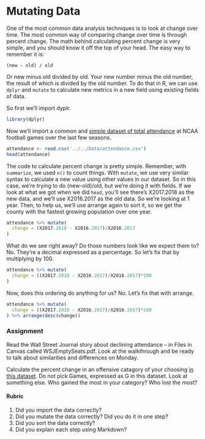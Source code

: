 # Mutating Data

One of the most common data analysis techniques is to look at change over time. The most common way of comparing change over time is through percent change. The math behind calculating percent change is very simple, and you should know it off the top of your head. The easy way to remember it is:

`(new - old) / old` 

Or new minus old divided by old. Your new number minus the old number, the result of which is divided by the old number. To do that in R, we can use `dplyr` and `mutate` to calculate new metrics in a new field using existing fields of data. 

So first we'll import dyplr.

```r
library(dplyr)
```

Now we'll import a common and [simple dataset of total attendance](https://www.dropbox.com/s/m52dkdon3zs3ssq/attendance.csv?dl=0) at NCAA football games over the last few seasons. 

```r
attendance <- read.csv('../../Data/attendance.csv')
head(attendance)
```
The code to calculate percent change is pretty simple. Remember, with `summarize`, we used `n()` to count things. With `mutate`, we use very similar syntax to calculate a new value using other values in our dataset. So in this case, we're trying to do (new-old)/old, but we're doing it with fields. If we look at what we got when we did `head`, you'll see there's X2017.2018 as the new data, and we'll use X2016.2017 as the old data. So we're looking at 1 year. Then, to help us, we'll use arrange again to sort it, so we get the county with the fastest growing population over one year. 

```r
attendance %>% mutate(
  change = (X2017.2018 - X2016.2017)/X2016.2017
) 
```
What do we see right away? Do those numbers look like we expect them to? No. They're a decimal expressed as a percentage. So let's fix that by multiplying by 100. 

```r
attendance %>% mutate(
  change = ((X2017.2018 - X2016.2017)/X2016.2017)*100
) 
```
Now, does this ordering do anything for us? No. Let's fix that with arrange. 

```r
attendance %>% mutate(
  change = ((X2017.2018 - X2016.2017)/X2016.2017)*100
) %>% arrange(desc(change))
```

### Assignment

Read the Wall Street Journal story about declining attendance -- in Files in Canvas called WSJEmptySeats.pdf. Look at the walkthrough and be ready to talk about similarities and differences on Monday. 

Calculate the percent change in an offensive catagory of your choosing [in this dataset](https://www.dropbox.com/s/wu1czwkfib8gs1v/ncaaoffense.csv?dl=0). Do not pick Games, expressed as G in this dataset. Look at something else. Who gained the most in your category? Who lost the most?

#### Rubric

1. Did you import the data correctly?
2. Did you mutate the data correctly? Did you do it in one step?
3. Did you sort the data correctly?
4. Did you explain each step using Markdown?
